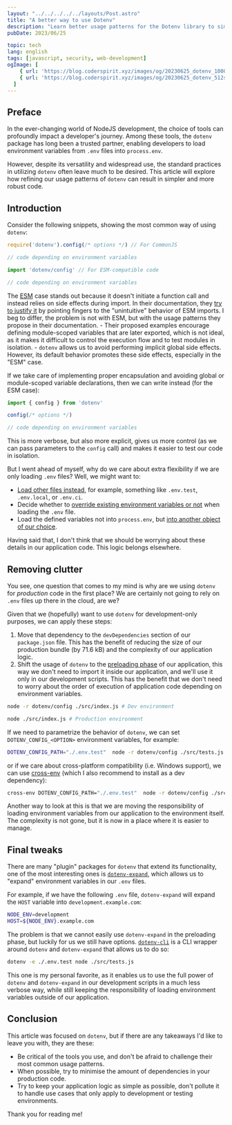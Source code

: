```yaml
---
layout: "../../../../../layouts/Post.astro"
title: "A better way to use Dotenv"
description: "Learn better usage patterns for the Dotenv library to simplify your code"
pubDate: 2023/06/25

topic: tech
lang: english
tags: [javascript, security, web-development]
ogImage: [
    { url: 'https://blog.coderspirit.xyz/images/og/20230625_dotenv_1000sq.webp', width: 1000, height: 1000 },
    { url: 'https://blog.coderspirit.xyz/images/og/20230625_dotenv_512sq.webp', width: 512, height: 512 },
  ]
---
```


## Preface

In the ever-changing world of NodeJS development, the choice of tools can profoundly impact a developer's journey. Among these tools, the `dotenv` package has long been a trusted partner, enabling developers to load environment variables from `.env` files into `process.env`.

However, despite its versatility and widespread use, the standard practices in utilizing `dotenv` often leave much to be desired. This article will explore how refining our usage patterns of `dotenv` can result in simpler and more robust code.

## Introduction

Consider the following snippets, showing the most common way of using `dotenv`:

```js
require('dotenv').config(/* options */) // For CommonJS

// code depending on environment variables
```

```js
import 'dotenv/config' // For ESM-compatible code

// code depending on environment variables
```

The [ESM](https://www.valentinog.com/blog/es-modules/) case stands out because it doesn't initiate a function call and instead relies on side effects during import. In their documentation, they [try to justify it](https://www.npmjs.com/package/dotenv#how-do-i-use-dotenv-with-import) by pointing fingers to the "unintuitive" behavior of ESM imports. I beg to differ, the problem is not with ESM, but with the usage patterns they propose in their documentation.
    - Their proposed examples encourage defining module-scoped variables that are later exported, which is not ideal, as it makes it difficult to control the execution flow and to test modules in isolation.
    - `dotenv` allows us to avoid performing implicit global side effects. However, its default behavior promotes these side effects, especially in the "ESM" case.

If we take care of implementing proper encapsulation and avoiding global or module-scoped variable declarations, then we can write instead (for the ESM case):
```js
import { config } from 'dotenv'

config(/* options */)

// code depending on environment variables
```

This is more verbose, but also more explicit, gives us more control (as we can pass parameters to the `config` call) and makes it easier to test our code in isolation.

But I went ahead of myself, why do we care about extra flexibility if we are only loading `.env` files? Well, we might want to:
- [Load other files instead](https://github.com/motdotla/dotenv#path), for example, something like `.env.test`, `.env.local`, or `.env.ci`.
- Decide whether to [override existing environment variables or not](https://github.com/motdotla/dotenv#override) when loading the `.env` file.
- Load the defined variables not into `process.env`, but [into another object of our choice](https://github.com/motdotla/dotenv#processenv).

Having said that, I don't think that we should be worrying about these details in our application code. This logic belongs elsewhere.

## Removing clutter

You see, one question that comes to my mind is why are we using `dotenv` for _production_ code in the first place? We are certainly not going to rely on `.env` files up there in the cloud, are we? 

Given that we (hopefully) want to use `dotenv` for development-only purposes, we can apply these steps:
  1. Move that dependency to the `devDependencies` section of our `package.json` file. This has the benefit of reducing the size of our production bundle (by 71.6 kB) and the complexity of our application logic.
  2. Shift the usage of `dotenv` to the [preloading phase](https://github.com/motdotla/dotenv#preload) of our application, this way we don't need to import it inside our application, and we'll use it only in our development scripts. This has the benefit that we don't need to worry about the order of execution of application code depending on environment variables.

```bash
node -r dotenv/config ./src/index.js # Dev environment
```

```bash
node ./src/index.js # Production environment
```

If we need to parametrize the behavior of `dotenv`, we can set `DOTENV_CONFIG_<OPTION>` environment variables, for example:

```bash
DOTENV_CONFIG_PATH="./.env.test"  node -r dotenv/config ./src/tests.js
```

or if we care about cross-platform compatibility (i.e. Windows support), we can use [cross-env](https://www.npmjs.com/package/cross-env) (which I also recommend to install as a dev dependency):

```bash
cross-env DOTENV_CONFIG_PATH="./.env.test"  node -r dotenv/config ./src/tests.js
```

Another way to look at this is that we are moving the responsibility of loading environment variables from our application to the environment itself. The complexity is not gone, but it is now in a place where it is easier to manage.

## Final tweaks

There are many "plugin" packages for `dotenv` that extend its functionality, one of the most interesting ones is [`dotenv-expand`](https://www.npmjs.com/package/dotenv-expand), which allows us to "expand" environment variables in our `.env` files.

For example, if we have the following `.env` file, `dotenv-expand` will expand the `HOST` variable into `development.example.com`:

```bash
NODE_ENV=development
HOST=${NODE_ENV}.example.com
```

The problem is that we cannot easily use `dotenv-expand` in the preloading phase, but luckily for us we still have options. [`dotenv-cli`](https://www.npmjs.com/package/dotenv-cli) is a CLI wrapper around `dotenv` and `dotenv-expand` that allows us to do so:

```bash
dotenv -e ./.env.test node ./src/tests.js
```

This one is my personal favorite, as it enables us to use the full power of `dotenv` and `dotenv-expand` in our development scripts in a much less verbose way, while still keeping the responsibility of loading environment variables outside of our application.

## Conclusion

This article was focused on `dotenv`, but if there are any takeaways I'd like to leave you with, they are these:
- Be critical of the tools you use, and don't be afraid to challenge their most common usage patterns.
- When possible, try to minimise the amount of dependencies in your production code.
- Try to keep your application logic as simple as possible, don't pollute it to handle use cases that only apply to development or testing environments.

Thank you for reading me!
